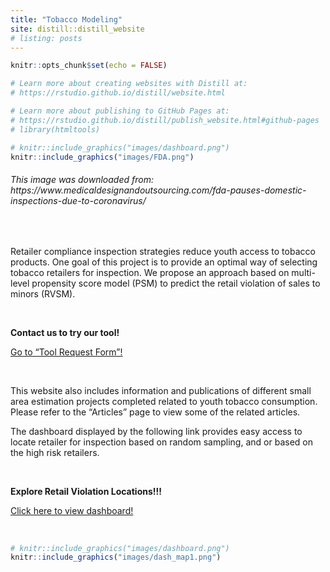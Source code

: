 ```yaml
---
title: "Tobacco Modeling"
site: distill::distill_website
# listing: posts
---
```




```r
knitr::opts_chunk$set(echo = FALSE)

# Learn more about creating websites with Distill at:
# https://rstudio.github.io/distill/website.html

# Learn more about publishing to GitHub Pages at:
# https://rstudio.github.io/distill/publish_website.html#github-pages
# library(htmltools)

```


```r
# knitr::include_graphics("images/dashboard.png")
knitr::include_graphics("images/FDA.png")
```

<h6>This image was downloaded from: https://www.medicaldesignandoutsourcing.com/fda-pauses-domestic-inspections-due-to-coronavirus/</h4>


<br>

Retailer compliance inspection strategies reduce youth access to tobacco products. One goal of this project is to provide an optimal way of selecting tobacco retailers for inspection. We propose an approach based on multi-level propensity score model (PSM) to predict the retail violation of sales to minors (RVSM).  

<br>
  
:::: {.blackbox data-latex=""}
::: {.center data-latex=""}
**Contact us to try our tool!**
:::

[Go to "Tool Request Form"!](dataRequest.html)

::::


<br>

This website also includes information and publications of different small area estimation projects completed related to youth tobacco consumption. Please refer to the "Articles" page to view some of the related articles.

The dashboard displayed by the following link provides easy access to locate retailer for inspection based on random sampling, and or based on the high risk retailers.

<br>



:::: {.blackbox data-latex=""}
::: {.center data-latex=""}
**Explore Retail Violation Locations!!!**
:::
[Click here to view dashboard!](https://niroapps.shinyapps.io/RetailCheck/)
::::

<br>

```r
# knitr::include_graphics("images/dashboard.png")
knitr::include_graphics("images/dash_map1.png")
```

